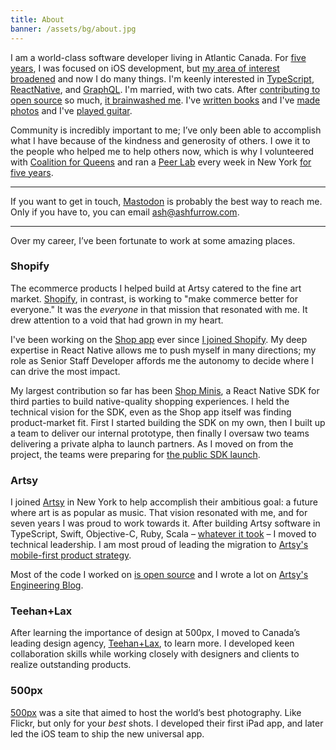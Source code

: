 ```yaml
---
title: About
banner: /assets/bg/about.jpg
---
```


I am a world-class software developer living in Atlantic Canada. For [five years](/blog/5-years-of-ios/), I was focused on iOS development, but [my area of interest broadened](/blog/5-more-years-of-building-software/) and now I do many things. I'm keenly interested in [TypeScript](/blog/javascript-is-good-actually/), [ReactNative](/blog/the-case-for-react-native/), and [GraphQL](/blog/the-spirit-of-moya/). I'm married, with two cats. After [contributing to open source](https://github.com/ashfurrow) so much, [it brainwashed me](/blog/open-source-ideology/). I've [written books](/books) and I've [made photos](https://photos.ashfurrow.com) and I've [played guitar](/blog/just-play/).

Community is incredibly important to me; I’ve only been able to accomplish what I have because of the kindness and generosity of others. I owe it to the people who helped me to help others now, which is why I volunteered with [Coalition for Queens](https://www.c4q.nyc) and ran a [Peer Lab](https://peerlab.community) every week in New York [for five years](/blog/5-years-of-peer-lab/).

---

If you want to get in touch, [Mastodon](https://masto.ashfurrow.com/@ashfurrow) is probably the best way to reach me. Only if you have to, you can email [ash@ashfurrow.com](mailto:ash@ashfurrow.com).

---

Over my career, I’ve been fortunate to work at some amazing places.

### Shopify

The ecommerce products I helped build at Artsy catered to the fine art market. [Shopify](https://www.shopify.com), in contrast, is working to "make commerce better for everyone." It was the _everyone_ in that mission that resonated with me. It drew attention to a void that had grown in my heart.

I've been working on the [Shop app](https://shop.app) ever since [I joined Shopify](/blog/joining-shopify/). My deep expertise in React Native allows me to push myself in many directions; my role as Senior Staff Developer affords me the autonomy to decide where I can drive the most impact.

My largest contribution so far has been [Shop Minis](https://shop.app/minis), a React Native SDK for third parties to build native-quality shopping experiences. I held the technical vision for the SDK, even as the Shop app itself was finding product-market fit. First I started building the SDK on my own, then I built up a team to deliver our internal prototype, then finally I oversaw two teams delivering a private alpha to launch partners. As I moved on from the project, the teams were preparing for [the public SDK launch](https://www.shopify.com/ca/editions/winter2023#shop-minis-sdk).

### Artsy

I joined [Artsy](https://www.artsy.net) in New York to help accomplish their ambitious goal: a future where art is as popular as music. That vision resonated with me, and for seven years I was proud to work towards it. After building Artsy software in TypeScript, Swift, Objective-C, Ruby, Scala – [whatever it took](/blog/perspective-of-the-polyglot/) – I moved to technical leadership. I am most proud of leading the migration to [Artsy's mobile-first product strategy](https://artsy.github.io/blog/2020/09/29/becoming-mobile-first-at-artsy/).

Most of the code I worked on [is open source](https://github.com/artsy) and I wrote a lot on [Artsy's Engineering Blog](http://artsy.github.io).

### Teehan+Lax

After learning the importance of design at 500px, I moved to Canada’s leading design agency, [Teehan+Lax](http://www.teehanlax.com), to learn more. I developed keen collaboration skills while working closely with designers and clients to realize outstanding products.

### 500px

[500px](https://500px.com/) was a site that aimed to host the world’s best photography. Like Flickr, but only for your _best_ shots. I developed their first iPad app, and later led the iOS team to ship the new universal app.
